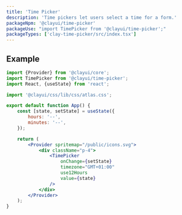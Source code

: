 ```yaml
---
title: 'Time Picker'
description: 'Time pickers let users select a time for a form.'
packageNpm: '@clayui/time-picker'
packageUse: "import TimePicker from '@clayui/time-picker';"
packageTypes: ['clay-time-picker/src/index.tsx']
---
```


## Example

```jsx preview
import {Provider} from '@clayui/core';
import TimePicker from '@clayui/time-picker';
import React, {useState} from 'react';

import '@clayui/css/lib/css/atlas.css';

export default function App() {
	const [state, setState] = useState({
		hours: '--',
		minutes: '--',
	});

	return (
		<Provider spritemap="/public/icons.svg">
			<div className="p-4">
				<TimePicker
					onChange={setState}
					timezone="GMT+01:00"
					use12Hours
					value={state}
				/>
			</div>
		</Provider>
	);
}
```
